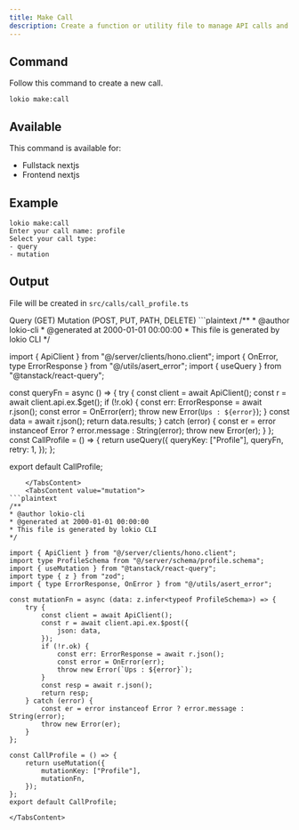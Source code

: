 ```yaml
---
title: Make Call
description: Create a function or utility file to manage API calls and mutations using React Query for efficient state management.
---
```


## Command
Follow this command to create a new call.
```plaintext
lokio make:call
```

## Available
This command is available for:
- Fullstack nextjs
- Frontend nextjs

## Example
```plaintext
lokio make:call
Enter your call name: profile
Select your call type:
- query
- mutation
```

## Output
File will be created in `src/calls/call_profile.ts`

<Tabs defaultValue="query" className="pt-5 pb-1">
    <TabsList>
    <TabsTrigger value="query">Query (GET)</TabsTrigger>
    <TabsTrigger value="mutation">Mutation (POST, PUT, PATH, DELETE)</TabsTrigger>
    </TabsList>
    <TabsContent value="query">
```plaintext
/**
* @author lokio-cli
* @generated at 2000-01-01 00:00:00
* This file is generated by lokio CLI
*/

import { ApiClient } from "@/server/clients/hono.client";
import { OnError, type ErrorResponse } from "@/utils/asert_error";
import { useQuery } from "@tanstack/react-query";

const queryFn = async () => {
    try {
        const client = await ApiClient();
        const r = await client.api.ex.$get();
        if (!r.ok) {
            const err: ErrorResponse = await r.json();
            const error = OnError(err);
            throw new Error(`Ups : ${error}`);
        }
        const data = await r.json();
        return data.results;
    } catch (error) {
        const er = error instanceof Error ? error.message : String(error);
        throw new Error(er);
    }
};
const CallProfile = () => {
    return useQuery({
        queryKey: ["Profile"],
        queryFn,
        retry: 1,
    });
};

export default CallProfile;
```
    </TabsContent>
    <TabsContent value="mutation">
```plaintext
/**
* @author lokio-cli
* @generated at 2000-01-01 00:00:00
* This file is generated by lokio CLI
*/

import { ApiClient } from "@/server/clients/hono.client";
import type ProfileSchema from "@/server/schema/profile.schema";
import { useMutation } from "@tanstack/react-query";
import type { z } from "zod";
import { type ErrorResponse, OnError } from "@/utils/asert_error";

const mutationFn = async (data: z.infer<typeof ProfileSchema>) => {
    try {
        const client = await ApiClient();
        const r = await client.api.ex.$post({
            json: data,
        });
        if (!r.ok) {
            const err: ErrorResponse = await r.json();
            const error = OnError(err);
            throw new Error(`Ups : ${error}`);
        }
        const resp = await r.json();
        return resp;
    } catch (error) {
        const er = error instanceof Error ? error.message : String(error);
        throw new Error(er);
    }
};

const CallProfile = () => {
    return useMutation({
        mutationKey: ["Profile"],
        mutationFn,
    });
};
export default CallProfile;
```
    </TabsContent>
</Tabs>
